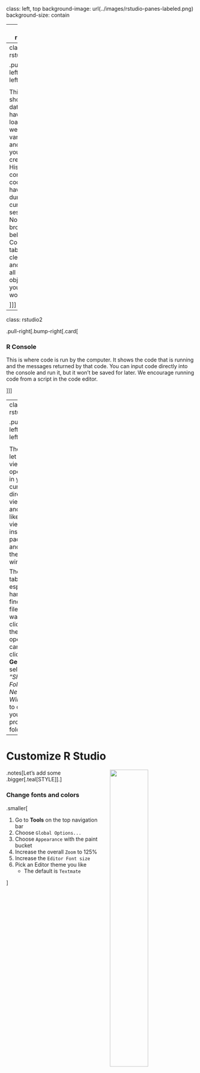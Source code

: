 
class: left, top
background-image: url(../images/rstudio-panes-labeled.png)
background-size: contain

<style>
.rstudio1 {
  position: relative;
  z-index: 1;
}

.rstudio2 {
  position: relative;
  z-index: 1;
}

.rstudio3 {
  position: relative;
  z-index: 1;
}

.rstudio1::before {    
      content: "";
      background-image: url(../images/rstudio-panes-labeled.png);
      background-size: 100%;
      position: absolute;
      top: -12px;
      left: 0;
      bottom: 0;
      right: 0;
      opacity: 40%;
      z-index: -1;
}

.rstudio2::before {
      content: "";
      background-image: url(../images/rstudio-panes-labeled.png);
      background-size: 165%;
      position: absolute;
      top: -937px;
      left: 0;
      bottom: 125px;
      right: 0;
      opacity: 55%;
      z-index: -1;
}


.rstudio3::before {
      content: "";
      background-image: url(../images/rstudio-panes-labeled.png);
      background-size: 98%;
      position: absolute;
      top: -543px;
      left: -216px;
      bottom: 152px;
      right: -42px;
      opacity: 55%;
      z-index: -1;
}
.card {
    height: 492px;
    margin-top: 28px;
    font-size: 80%;
    line-height: 155%;
    padding-top: 5px;
    box-shadow: 10px 5px 5px grey;
}

.card h3 {
    background-color: #50E3C2;
    color: rgb(39, 40, 34);
    margin-top: -5px;
    margin-bottom: 16px;
    margin-left: -24px;
    padding-left: 26px;
    padding-top: 26px;
    padding-bottom: 15px;
    width: 118%;
    font-size: 220%;
}
</style>


---
class: rstudio1

.pull-right[.bump-right[.card[

<h3>Source/script editor </h3>

Write your scripts and comments here. The is our home and where we spend most of our time. Move your cursor to a line of code and then click <kbd>[Ctrl]</kbd> + <kbd>[Enter]</kbd> to run the code. The tabs at the top show other scripts and data you have open. 

]]]

---
class: rstudio1


.pull-left[.bump-left[.card[

<h3> Environment / Workspace  </h3> 

This pane shows the data you have loaded, as well as the variables and objects you have created. The History tab contains the code you have run during your current session. Note the broom icon below the Connections tab. This cleans shop and clears all of the objects in your workspace.

]]]


---
class: rstudio2

.pull-right[.bump-right[.card[

<h3> R Console </h3>

This is where code is run by the computer. It shows the code that is running and the messages returned by that code. You can input code directly into the console and run it, but it won't be saved for later. We encourage running code from a script in the code editor. 

]]]

---
class: rstudio3

.pull-left[.bump-left[.card[

<h3> Plots and files </h3>

These tabs let you view and open files in your current directory, view plots and visuals like maps, view your installed packages, and access the Help window. 

The **Files** tab is especially handy for finding files you want and clicking them to open. You can also click the **Gear** and select _"Show Folder in a New Window"_ to open your project folder.
]]]

---

# Customize R Studio 

<img src="../images/font_change.png" style="width: 45%; margin-left: 2%; float: right;" />


.notes[Let's add some .bigger[.teal[STYLE]].] 

<h3>Change fonts and colors</h3>

.smaller[

1. Go to __Tools__ on the top navigation bar  
2. Choose `Global Options...`
3. Choose `Appearance` with the paint bucket 
4. Increase the overall `Zoom` to 125%  
4. Increase the `Editor Font size`
5. Pick an Editor theme you like  
    - The default is `Textmate`
   
] 



